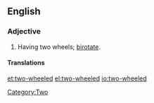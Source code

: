 ==English==

===Adjective===
{{en-adj|head=[[two]]-[[wheeled]]|-}}

# Having two wheels; [[birotate]].

====Translations====
{{trans-see|birotate}}

[[Category:Two]]

[[et:two-wheeled]]
[[el:two-wheeled]]
[[io:two-wheeled]]